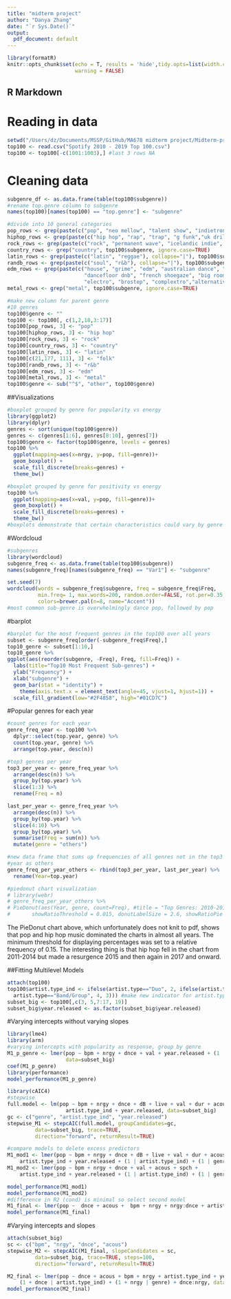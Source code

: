 ```yaml
---
title: "midterm project"
author: "Danya Zhang"
date: "`r Sys.Date()`"
output:
  pdf_document: default
---
```


```r
library(formatR)
knitr::opts_chunk$set(echo = T, results = 'hide',tidy.opts=list(width.cutoff=70),tidy=TRUE,
                      warning = FALSE)
```

## R Markdown
# Reading in data
```r
setwd("/Users/dz/Documents/MSSP/GitHub/MA678 midterm project/Midterm-project")
top100 <- read.csv("Spotify 2010 - 2019 Top 100.csv")
top100 <- top100[-c(1001:1003),] #last 3 rows NA
```

# Cleaning data
```r
subgenre_df <- as.data.frame(table(top100$subgenre))
#rename top.genre column to subgenre
names(top100)[names(top100) == "top.genre"] <- "subgenre"

#divide into 10 general categories
pop_rows <- grep(paste(c("pop", "neo mellow", "talent show", "indietronica", "adult standards", "boy band", "bubblegum", "idol"), collapse="|"), top100$subgenre, ignore.case=TRUE)
hiphop_rows <- grep(paste(c("hip hop", "rap", "trap", "g funk","uk drill"), collapse="|"), top100$subgenre, ignore.case=TRUE)
rock_rows <- grep(paste(c("rock", "permanent wave", "icelandic indie", "emo"), collapse="|"), top100$subgenre, ignore.case=TRUE)
country_rows <- grep("country", top100$subgenre, ignore.case=TRUE)
latin_rows <- grep(paste(c("latin", "reggae"), collapse="|"), top100$subgenre, ignore.case=TRUE)
randb_rows <- grep(paste(c("soul", "r&b"), collapse="|"), top100$subgenre, ignore.case=TRUE)
edm_rows <- grep(paste(c("house", "grime", "edm", "australian dance", "tronica",
                         "dancefloor dnb", "french shoegaze", "big room", "techno", 
                         "electro", "brostep", "complextro","alternative dance"), collapse="|"), top100$subgenre, ignore.case=TRUE)
metal_rows <- grep("metal", top100$subgenre, ignore.case=TRUE)

#make new column for parent genre
#10 genres
top100$genre <- ""
top100 <- top100[, c(1,2,18,3:17)]
top100[pop_rows, 3] <- "pop"
top100[hiphop_rows, 3] <- "hip hop"
top100[rock_rows, 3] <- "rock"
top100[country_rows, 3] <- "country"
top100[latin_rows, 3] <- "latin"
top100[c(21,177, 111), 3] <- "folk"
top100[randb_rows, 3] <- "r&b"
top100[edm_rows, 3] <- "edm"
top100[metal_rows, 3] <- "metal"
top100$genre <- sub("^$", "other", top100$genre)
```

##Visualizations
```r
#boxplot grouped by genre for popularity vs energy
library(ggplot2)
library(dplyr)
genres <- sort(unique(top100$genre))
genres <- c(genres[1:6], genres[8:10], genres[7])
top100$genre <- factor(top100$genre, levels = genres)
top100 %>%
  ggplot(mapping=aes(x=nrgy, y=pop, fill=genre))+
  geom_boxplot() +
  scale_fill_discrete(breaks=genres) +
  theme_bw()
```

```r
#boxplot grouped by genre for positivity vs energy
top100 %>%
  ggplot(mapping=aes(x=val, y=pop, fill=genre))+
  geom_boxplot() +
  scale_fill_discrete(breaks=genres) +
  theme_bw()
#boxplots demonstrate that certain characteristics could vary by genre and influnece popularity
```

#Wordcloud
```r
#subgenres
library(wordcloud)
subgenre_freq <- as.data.frame(table(top100$subgenre))
names(subgenre_freq)[names(subgenre_freq) == "Var1"] <- "subgenre"

set.seed(7)
wordcloud(words = subgenre_freq$subgenre, freq = subgenre_freq$Freq,
          min.freq= 1, max.words=200, random.order=FALSE, rot.per=0.35, 
          colors=brewer.pal(n=8, name="Accent"))
#most common sub-genre is overwhelmingly dance pop, followed by pop
```

#barplot
```r
#barplot for the most frequent genres in the top100 over all years
subset <- subgenre_freq[order(-subgenre_freq$Freq),]
top10_genre <- subset[1:10,]
top10_genre %>%
ggplot(aes(reorder(subgenre, -Freq), Freq, fill=Freq)) + 
  labs(title="Top10 Most Frequent Sub-genres") +
  ylab("Frequency") +
  xlab("subgenre") +
  geom_bar(stat = "identity") +
    theme(axis.text.x = element_text(angle=45, vjust=1, hjust=1)) +
  scale_fill_gradient(low="#2F4858", high="#01CD7C")
```


#Popular genres for each year
```r
#count genres for each year
genre_freq_year <- top100 %>%
  dplyr::select(top.year, genre) %>%
  count(top.year, genre) %>%
  arrange(top.year, desc(n))

#top3 genres per year
top3_per_year <- genre_freq_year %>%
  arrange(desc(n)) %>%
  group_by(top.year) %>%
  slice(1:3) %>%
  rename(Freq = n)

last_per_year <- genre_freq_year %>%
  arrange(desc(n)) %>%
  group_by(top.year) %>%
  slice(4:10) %>%
  group_by(top.year) %>%
  summarise(Freq = sum(n)) %>%
  mutate(genre = "others")

#new data frame that sums up frequencies of all genres not in the top3 for each 
#year as others
genre_freq_per_year_others <- rbind(top3_per_year, last_per_year) %>%
  rename(Year=top.year)

#piedonut chart visualization
# library(webr)
# genre_freq_per_year_others %>%
# PieDonut(aes(Year, genre, count=Freq), #title = "Top Genres: 2010-2019",
#       showRatioThreshold = 0.015, donutLabelSize = 2.6, showRatioPie = FALSE, color="azure")
```

The PieDonut chart above, which unfortunately does not knit to pdf, shows that pop and hip hop music dominated the charts in almost all years. The minimum threshold for displaying percentages was set to a relative frequency of 0.15. The interesting thing is that hip hop fell in the chart from 2011-2014 but made a resurgence 2015 and then again in 2017 and onward.

##Fitting Multilevel Models
```r
attach(top100)
top100$artist.type_ind <- ifelse(artist.type=="Duo", 2, ifelse(artist.type=="Solo", 1, ifelse(
  artist.type=="Band/Group", 4, 3))) #make new indicator for artist.type
subset_big <- top100[,c(3, 5,7:17, 19)]
subset_big$year.released <- as.factor(subset_big$year.released)
```

#Varying intercepts without varying slopes
```r
library(lme4)
library(arm)
#varying intercepts with popularity as response, group by genre
M1_p_genre <- lmer(pop ~ bpm + nrgy + dnce + val + year.released + (1 | genre), 
                   data=subset_big)
coef(M1_p_genre)
library(performance)
model_performance(M1_p_genre)

library(cAIC4)
#stepwise
full.model <- lm(pop ~ bpm + nrgy + dnce + dB + live + val + dur + acous + spch + 
                   artist.type_ind + year.released, data=subset_big)
gc <- c("genre", "artist.type_ind", "year.released")
stepwise_M1 <- stepcAIC(full.model, groupCandidates=gc, 
         data=subset_big, trace=TRUE, 
         direction="forward", returnResult=TRUE)

#compare models to delete excess predictors
M1_mod1 <- lmer(pop ~ bpm + nrgy + dnce + dB + live + val + dur + acous + spch +  
    artist.type_ind + year.released + (1 | artist.type_ind) + (1 | genre), data=subset_big)
M1_mod2 <- lmer(pop ~ bpm + nrgy + dnce + val + acous + spch +  
    artist.type_ind + year.released + (1 | artist.type_ind) + (1 | genre), data=subset_big)

model_performance(M1_mod1)
model_performance(M1_mod2)
#difference in R2 (cond) is minimal so select second model
M1_final <- lmer(pop ~  dnce + acous +  bpm + nrgy + nrgy:dnce + artist.type_ind + year.released + (1 | artist.type_ind) + (1 | genre), data=subset_big)
model_performance(M1_final)
```

#Varying intercepts and slopes
```r
attach(subset_big)
sc <- c("bpm", "nrgy", "dnce", "acous")
stepwise_M2 <- stepcAIC(M1_final, slopeCandidates = sc, 
         data=subset_big, trace=TRUE, steps=100,
         direction="forward", returnResult=TRUE)

M2_final <- lmer(pop ~ dnce + acous + bpm + nrgy + artist.type_ind + year.released +  
    (1 + dnce | artist.type_ind) + (1 + nrgy | genre) + dnce:nrgy, data=subset_big)
model_performance(M2_final)
```

